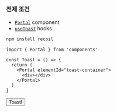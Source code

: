 
### 전제 조건

- [`Portal`](/docs/components/Portal) component
- [`useToast`](/docs/hooks/useToast) hooks

```bash
npm install recoil
```

```tsx title="components/Toast/index.tsx"
import { Portal } from 'components'

const Toast = () => {
  return (
    <Portal elementId="toast-container">
      <div></div>
    </Portal>
  )
}
```

<button>Toast!</button>
